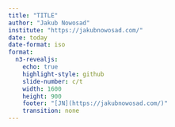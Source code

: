 ```yaml
---
title: "TITLE"
author: "Jakub Nowosad"
institute: "https://jakubnowosad.com/"
date: today
date-format: iso
format:
  n3-revealjs:
    echo: true
    highlight-style: github
    slide-number: c/t
    width: 1600
    height: 900
    footer: "[JN](https://jakubnowosad.com/)"
    transition: none
---
```




